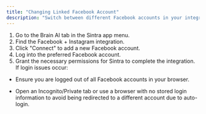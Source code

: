 ```yaml
---
title: "Changing Linked Facebook Account"
description: "Switch between different Facebook accounts in your integrations."
---
```


1. Go to the Brain AI tab in the Sintra app menu.
2. Find the Facebook + Instagram integration.
3. Click "Connect" to add a new Facebook account.
4. Log into the preferred Facebook account.
5. Grant the necessary permissions for Sintra to complete the integration. If login issues occur:



  * Ensure you are logged out of all Facebook accounts in your browser.

  * Open an Incognito/Private tab or use a browser with no stored login information to avoid being redirected to a different account due to auto-login.